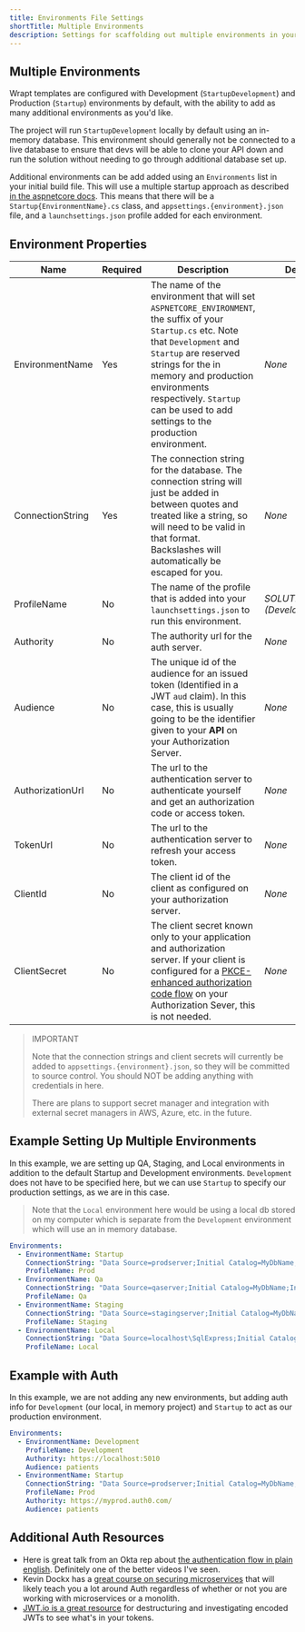 ```yaml
---
title: Environments File Settings
shortTitle: Multiple Environments
description: Settings for scaffolding out multiple environments in your Web API.
---
```


## Multiple Environments

Wrapt templates are configured with Development (`StartupDevelopment`) and Production (`Startup`) environments by default, with the ability to add as many additional environments as you'd like. 

The project will run `StartupDevelopment` locally by default using an in-memory database. This environment should generally not be connected to a live database to ensure that devs will 
be able to clone your API down and run the solution without needing to go through additional database set up.

Additional environments can be add added using an `Environments` list in your initial build file. This will use a multiple startup approach as described [in the aspnetcore docs](https://aspnetcore.readthedocs.io/en/stable/fundamentals/environments.html). This means that there will be a `Startup{EnvironmentName}.cs` class, and `appsettings.{environment}.json` file, and a `launchsettings.json` profile added for each environment.

## Environment Properties

| Name             | Required | Description                                                  | Default |
| ---------------- | -------- | ------------------------------------------------------------ | ------- |
| EnvironmentName  | Yes      | The name of the environment that will set `ASPNETCORE_ENVIRONMENT`, the suffix of your `Startup.cs` etc. Note that `Development` and `Startup` are reserved strings for the in memory and production environments respectively. `Startup` can be used to add settings to the production environment. | *None*  |
| ConnectionString | Yes      | The connection string for the database. The connection string will just be added in between quotes and treated like a string, so will need to be valid in that format. Backslashes will automatically be escaped for you. | *None*  |
| ProfileName      | No       | The name of the profile that is added into your `launchsettings.json` to run this environment. | *SOLUTIONNAME (Development)*  |
| Authority        | No       | The authority url for the auth server. | *None*  |
| Audience         | No       | The unique id of the audience for an issued token (Identified in a JWT `aud` claim). In this case, this is usually going to be the identifier given to your **API** on your Authorization Server. | *None*  |
| AuthorizationUrl | No       | The url to the authentication server to authenticate yourself and get an authorization code or access token. | *None*  |
| TokenUrl         | No       | The url to the authentication server to refresh your access token. | *None*  |
| ClientId         | No       | The client id of the client as configured on your authorization server. | *None*  |
| ClientSecret     | No       | The client secret known only to your application and authorization server. If your client is configured for a [PKCE-enhanced authorization code flow](https://auth0.com/docs/flows/authorization-code-flow-with-proof-key-for-code-exchange-pkce) on your Authorization Sever, this is not needed.  | *None*  |

> IMPORTANT
>
> Note that the connection strings and client secrets will currently be added to `appsettings.{environment}.json`, so they will be committed to source control. You should NOT be adding anything with credentials in here. 
>
> There are plans to support secret manager and integration with external secret managers in AWS, Azure, etc. in the future.

## Example Setting Up Multiple Environments
In this example, we are setting up QA, Staging, and Local environments in addition to the default Startup and Development environments. `Development` does not have to be specified here, 
but we can use `Startup` to specify our production settings, as we are in this case. 

> Note that the `Local` environment here would be using a local db stored on my computer which is separate from the `Development` environment which will use an in memory database.

```yaml
Environments:
  - EnvironmentName: Startup
    ConnectionString: "Data Source=prodserver;Initial Catalog=MyDbName;Integrated Security=True;Encrypt=True;TrustServerCertificate=True;"
    ProfileName: Prod
  - EnvironmentName: Qa
    ConnectionString: "Data Source=qaserver;Initial Catalog=MyDbName;Integrated Security=True;Encrypt=True;TrustServerCertificate=True;"
    ProfileName: Qa
  - EnvironmentName: Staging
    ConnectionString: "Data Source=stagingserver;Initial Catalog=MyDbName;Integrated Security=True;Encrypt=True;TrustServerCertificate=True;"
    ProfileName: Staging
  - EnvironmentName: Local
    ConnectionString: "Data Source=localhost\SqlExpress;Initial Catalog=MyDbName;Integrated Security=True;Encrypt=True;TrustServerCertificate=True;"
    ProfileName: Local
```

## Example with Auth
In this example, we are not adding any new environments, but adding auth info for `Development` (our local, in memory project) and `Startup` to act as our production environment. 

```yaml
Environments:
  - EnvironmentName: Development
    ProfileName: Development
    Authority: https://localhost:5010
    Audience: patients
  - EnvironmentName: Startup
    ConnectionString: "Data Source=prodserver;Initial Catalog=MyDbName;Integrated Security=True;Encrypt=True;TrustServerCertificate=True;"
    ProfileName: Prod
    Authority: https://myprod.auth0.com/
    Audience: patients
```

## Additional Auth Resources
* Here is great talk from an Okta rep about [the authentication flow in plain english](https://www.youtube.com/watch?v=996OiexHze0&feature=youtu.be). Definitely one of the better videos I've seen.
* Kevin Dockx has a [great course on securing microservices](https://app.pluralsight.com/library/courses/securing-microservices-asp-dot-net-core/table-of-contents) that will likely teach you a lot around Auth regardless of whether or not you are working with microservices or a monolith.
* [JWT.io is a great resource](https://jwt.io/) for destructuring and investigating encoded JWTs to see what's in your tokens.